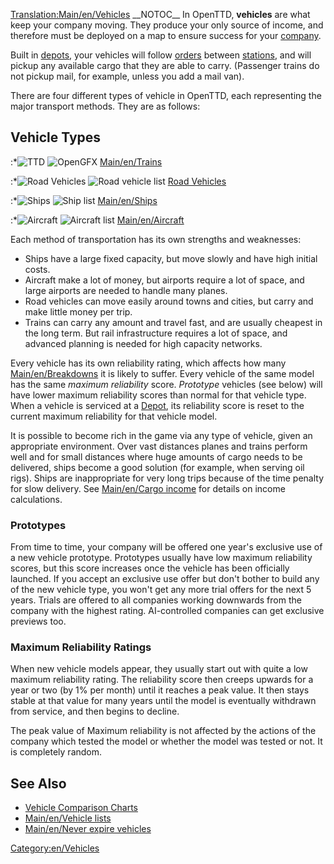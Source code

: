 [[Translation:Main/en/Vehicles]]{{en/Table of contents}}
__NOTOC__
In OpenTTD, '''vehicles''' are what keep your company moving. They produce your only source of income, and therefore must be deployed on a map to ensure success for your [[Main/en/Transport company|company]].

Built in [[Main/en/Depots|depots]], your vehicles will follow [[Main/en/Orders|orders]] between [[Main/en/Stations|stations]], and will pickup any available cargo that they are able to carry. (Passenger trains do not pickup mail, for example, unless you add a mail van).

There are four different types of vehicle in OpenTTD, each representing the major transport methods. They are as follows:

== Vehicle Types ==
:*[[File:en/Manual html m16a497ce.png|TTD]] [[File:en/Train Information button.png|OpenGFX]] [[Main/en/Trains]]
:*[[File:en/Manual html m3518e48c.png|Road Vehicles]] [[File:en/Road Vehicle Information button.png|Road vehicle list]] [[Main/en/Road vehicles|Road Vehicles]]
:*[[File:en/Manual html 53123a33.png|Ships]] [[File:en/Ship Information button.png|Ship list]] [[Main/en/Ships]]
:*[[File:en/Manual html 442702e6.png|Aircraft]] [[File:en/Aircraft Information button.png|Aircraft list]] [[Main/en/Aircraft]]

Each method of transportation has its own strengths and weaknesses:
*Ships have a large fixed capacity, but move slowly and have high initial costs.
*Aircraft make a lot of money, but airports require a lot of space, and large airports are needed to handle many planes.
*Road vehicles can move easily around towns and cities, but carry and make little money per trip.
*Trains can carry any amount and travel fast, and are usually cheapest in the long term. But rail infrastructure requires a lot of space, and advanced planning is needed for high capacity networks.

Every vehicle has its own reliability rating, which affects how many [[Main/en/Breakdowns]] it is likely to suffer. Every vehicle of the same model has the same ''maximum reliability'' score. ''Prototype'' vehicles (see below) will have lower maximum reliability scores than normal for that vehicle type. When a vehicle is serviced at a [[Main/en/Depots|Depot]], its reliability score is reset to the current maximum reliability for that vehicle model.

It is possible to become rich in the game via any type of vehicle, given an appropriate environment. Over vast distances planes and trains perform well and for small distances where huge amounts of cargo needs to be delivered, ships become a good solution (for example, when serving oil rigs). Ships are inappropriate for very long trips because of the time penalty for slow delivery. See [[Main/en/Cargo income]] for details on income calculations.

=== Prototypes ===

From time to time, your company will be offered one year's exclusive use of a new vehicle prototype. Prototypes usually have low maximum reliability scores, but this score increases once the vehicle has been officially launched. If you accept an exclusive use offer but don't bother to build any of the new vehicle type, you won't get any more trial offers for the next 5 years. Trials are offered to all companies working downwards from the company with the highest rating. AI-controlled companies can get exclusive previews too.

=== Maximum Reliability Ratings ===

When new vehicle models appear, they usually start out with quite a low maximum reliability rating. The reliability score then creeps upwards for a year or two (by 1% per month) until it reaches a peak value. It then stays stable at that value for many years until the model is eventually withdrawn from service, and then begins to decline.

The peak value of Maximum reliability is not affected by the actions of the company which tested the model or whether the model was tested or not. It is completely random.

==See Also==
*[[Main/en/Vehicle comparison charts|Vehicle Comparison Charts]]
*[[Main/en/Vehicle lists]]
*[[Main/en/Never expire vehicles]]
[[Category:en/Vehicles]]
